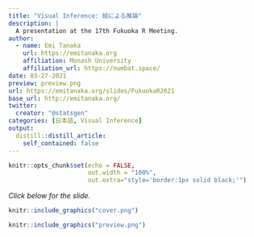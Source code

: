 ```yaml
---
title: "Visual Inference: 絵による推論"
description: |
  A presentation at the 17th Fukuoka R Meeting. 
author:
  - name: Emi Tanaka
    url: https://emitanaka.org
    affiliation: Monash University
    affiliation_url: https://numbat.space/
date: 03-27-2021
preview: preview.png
url: https://emitanaka.org/slides/FukuokaR2021
base_url: http://emitanaka.org/
twitter:
  creator: "@statsgen"
categories: [日本語, Visual Inference]
output:
  distill::distill_article:
    self_contained: false
---
```


```r
knitr::opts_chunk$set(echo = FALSE,
                      out.width = "100%",
                      out.extra="style='border:1px solid black;'")
```


*Click below for the slide.*

<a href="`r rmarkdown::metadata$url`">
```r
knitr::include_graphics("cover.png")
```
</a>


```r
knitr::include_graphics("preview.png")
```